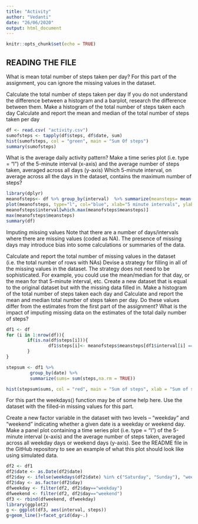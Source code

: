 ```yaml
---
title: "Activity"
author: "Vedanti"
date: "26/06/2020"
output: html_document
---
```


```r
knitr::opts_chunk$set(echo = TRUE)
```

## READING THE FILE

What is mean total number of steps taken per day?
For this part of the assignment, you can ignore the missing values in the dataset.

Calculate the total number of steps taken per day
If you do not understand the difference between a histogram and a barplot, research the difference between them. Make a histogram of the total number of steps taken each day
Calculate and report the mean and median of the total number of steps taken per day

```r
df <- read.csv( "activity.csv")
sumofsteps <- tapply(df$steps, df$date, sum)
hist(sumofsteps, col = "green", main = "Sum Of steps")
summary(sumofsteps)
```

What is the average daily activity pattern?
Make a time series plot (i.e. \color{red}{\verb|type = "l"|}type = "l") of the 5-minute interval (x-axis) and the average number of steps taken, averaged across all days (y-axis)
Which 5-minute interval, on average across all the days in the dataset, contains the maximum number of steps?

```r
library(dplyr)
meanofsteps<- df %>% group_by(interval)  %>% summarize(meansteps= mean(steps, na.rm = TRUE))
plot(meanofsteps, type="l", col="blue", xlab="5 minute intervals", ylab ="Average of steps", main = "Time series plot")
meanofsteps$interval[which.max(meanofsteps$meansteps)]
max(meanofsteps$meansteps)
summary(df)
```

Imputing missing values
Note that there are a number of days/intervals where there are missing values (coded as \color{red}{\verb|NA|}NA). The presence of missing days may introduce bias into some calculations or summaries of the data.

Calculate and report the total number of missing values in the dataset (i.e. the total number of rows with \color{red}{\verb|NA|}NAs)
Devise a strategy for filling in all of the missing values in the dataset. The strategy does not need to be sophisticated. For example, you could use the mean/median for that day, or the mean for that 5-minute interval, etc.
Create a new dataset that is equal to the original dataset but with the missing data filled in.
Make a histogram of the total number of steps taken each day and Calculate and report the mean and median total number of steps taken per day. Do these values differ from the estimates from the first part of the assignment? What is the impact of imputing missing data on the estimates of the total daily number of steps?

```r
df1 <- df  
for (i in 1:nrow(df)){
        if(is.na(df$steps[i])){
                df1$steps[i]<- meanofsteps$meansteps[df1$interval[i] == meanofsteps$interval]
        }
}

stepsum <- df1 %>%
         group_by(date) %>%
         summarize(sums= sum(steps,na.rm = TRUE))

hist(stepsum$sums, col = "red", main = "Sum of steps", xlab = "Sum of steps")


```
For this part the \color{red}{\verb|weekdays()|}weekdays() function may be of some help here. Use the dataset with the filled-in missing values for this part.

Create a new factor variable in the dataset with two levels – “weekday” and “weekend” indicating whether a given date is a weekday or weekend day.
Make a panel plot containing a time series plot (i.e. \color{red}{\verb|type = "l"|}type = "l") of the 5-minute interval (x-axis) and the average number of steps taken, averaged across all weekday days or weekend days (y-axis). See the README file in the GitHub repository to see an example of what this plot should look like using simulated data.

```r
df2 <- df1
df2$date <- as.Date(df2$date)
df2$day <- ifelse(weekdays(df2$date) %in% c("Saturday", "Sunday"), "weekend", "weekday")
df2$day <- as.factor(df2$day)
dfweekday <- filter(df2, df2$day=="weekday")
dfweekend <- filter(df2, df2$day=="weekend")
df3 <- rbind(dfweekend, dfweekday)
library(ggplot2)
g <- ggplot(df3, aes(interval, steps))
g+geom_line()+facet_grid(day~.)


```